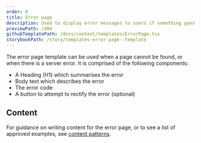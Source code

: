 ```yaml
---
order: 8
title: Error page
description: Used to display error messages to users if something goes wrong while loading the page.
previewPath: /404
githubTemplatePath: /docs/content/templates/ErrorPage.tsx
storybookPath: /story/templates-error-page--template
---
```


The error page template can be used when a page cannot be found, or when there is a server error. It is comprised of the following components:

- A Heading (H1) which summarises the error
- Body text which describes the error
- The error code
- A button to attempt to rectify the error (optional)

## Content

For guidance on writing content for the error page, or to see a list of approved examples, see [content patterns](/content/content-patterns#error-pages).
